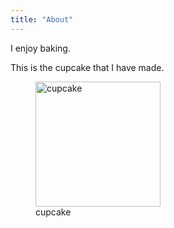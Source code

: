 ```yaml
---
title: "About"
---
```


I enjoy baking.

This is the cupcake that I have made.

![cupcake](img/cupcake.jpg){width="200"}
